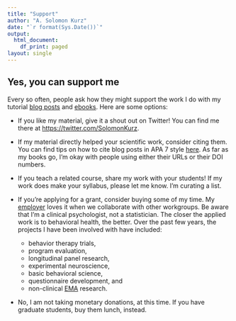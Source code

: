 ```yaml
---
title: "Support"
author: "A. Solomon Kurz"
date: "`r format(Sys.Date())`"
output:
  html_document:
    df_print: paged
layout: single
---
```


## Yes, you can support me

Every so often, people ask how they might support the work I do with my tutorial [blog posts](https://solomonkurz.netlify.app/post/) and [ebooks](https://solomonkurz.netlify.app/bookdown/). Here are some options:

* If you like my material, give it a shout out on Twitter! You can find me there at [https://twitter.com/SolomonKurz](https://twitter.com/SolomonKurz).

* If my material directly helped your scientific work, consider citing them. You can find tips on how to cite blog posts in APA 7 style [here](https://apastyle.apa.org/style-grammar-guidelines/references/examples/blog-post-references). As far as my books go, I'm okay with people using either their URLs or their DOI numbers. 

* If you teach a related course, share my work with your students! If my work does make your syllabus, please let me know. I'm curating a list.

* If you're applying for a grant, consider buying some of my time. My [employer](https://www.mirecc.va.gov/visn17/) loves it when we collaborate with other workgroups. Be aware that I'm a clinical psychologist, not a statistician. The closer the applied work is to behavioral health, the better. Over the past few years, the projects I have been involved with have included:
  + behavior therapy trials,
  + program evaluation,
  + longitudinal panel research,
  + experimental neuroscience,
  + basic behavioral science,
  + questionnaire development, and
  + non-clinical [EMA](https://doi.org/10.1146/annurev.clinpsy.3.022806.091415) research.

* No, I am not taking monetary donations, at this time. If you have graduate students, buy them lunch, instead.

